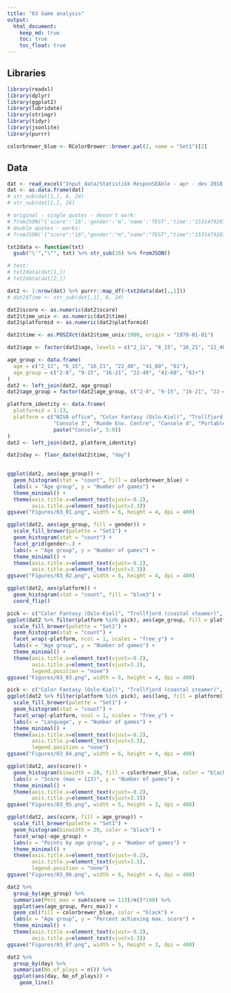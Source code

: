 ```yaml
---
title: "03 Game analysis"
output:   
  html_document:
    keep_md: true
    toc: true
    toc_float: true
---
```


## Libraries
```r
library(readxl)
library(dplyr)
library(ggplot2)
library(lubridate)
library(stringr)
library(tidyr)
library(jsonlite)
library(purrr)

colorbrewer_blue <- RColorBrewer::brewer.pal(2, name = "Set1")[2]
```

## Data
```r
dat <- read_excel("Input_data/Statistikk ResponSEAble - apr - des 2018.xlsx", sheet = 3, skip = 27, col_names = FALSE)
dat <- as.data.frame(dat)
# str_sub(dat[1,], 6, 24)
# str_sub(dat[1,], 26)

# original - single quotes - deosn't work:
# fromJSON("{'score':'16','gender':'m','name':'TEST','time':'1531479201122','age':'2_11','lang':'no','platformid':'1'}")
# double quotes - works:
# fromJSON('{"score":"16","gender":"m","name":"TEST","time":"1531479201122","age":"2_11","lang":"no","platformid":"1"}')

txt2data <- function(txt) 
  gsub("\'","\"", txt) %>% str_sub(26) %>% fromJSON()

# test:
# txt2data(dat[1,])
# txt2data(dat[2,])

dat2 <- 1:nrow(dat) %>% purrr::map_df(~txt2data(dat[.,1]))
# dat2$Time <- str_sub(dat[,1], 6, 24)

dat2$score <- as.numeric(dat2$score)
dat2$time_unix <- as.numeric(dat2$time)
dat2$platformid <- as.numeric(dat2$platformid)

dat2$time <- as.POSIXct(dat2$time_unix/1000, origin = "1970-01-01")

dat2$age <- factor(dat2$age, levels = c("2_11", "6_15", "16_21", "22_40", "41_60", "61"))

age_group <- data.frame(
  age = c("2_11", "6_15", "16_21", "22_40", "41_60", "61"),
  age_group = c("2-8", "9-15", "16-21", "22-40", "41-60", "61+")
)
dat2 <- left_join(dat2, age_group)
dat2$age_group = factor(dat2$age_group, c("2-8", "9-15", "16-21", "22-40", "41-60", "61+"))

platform_identity <- data.frame(
  platformid = 1:13,
  platform = c("NIVA office", "Color Fantasy (Oslo-Kiel)", "Trollfjord (coastal steamer)", 
               "Console 3", "Runde Env. Centre", "Console 4", "Portable", "Laptop demo",
               paste("Console", 5:9))
)
dat2 <- left_join(dat2, platform_identity)

dat2$day <- floor_date(dat2$time, "day")
  
```

```r
ggplot(dat2, aes(age_group)) + 
  geom_histogram(stat = "count", fill = colorbrewer_blue) +
  labs(x = "Age group", y = "Number of games") +
  theme_minimal() +
  theme(axis.title.x=element_text(vjust=-0.2),
        axis.title.y=element_text(vjust=3.3))
ggsave("Figures/03_01.png", width = 6, height = 4, dpi = 400)
```
```r
ggplot(dat2, aes(age_group, fill = gender)) + 
  scale_fill_brewer(palette = "Set1") +
  geom_histogram(stat = "count") +
  facet_grid(gender~.) +
  labs(x = "Age group", y = "Number of games") +
  theme_minimal() +
  theme(axis.title.x=element_text(vjust=-0.2),
        axis.title.y=element_text(vjust=3.3))
ggsave("Figures/03_02.png", width = 6, height = 4, dpi = 400)
```

```r
ggplot(dat2, aes(platform)) + 
  geom_histogram(stat = "count", fill = "blue3") +
  coord_flip()
```

```r
pick <- c("Color Fantasy (Oslo-Kiel)", "Trollfjord (coastal steamer)", "Runde Env. Centre")
ggplot(dat2 %>% filter(platform %in% pick), aes(age_group, fill = platform)) + 
  scale_fill_brewer(palette = "Set1") +
  geom_histogram(stat = "count") + 
  facet_wrap(~platform, ncol = 1, scales = "free_y") +
  labs(x = "Age group", y = "Number of games") +
  theme_minimal() +
  theme(axis.title.x=element_text(vjust=-0.2),
        axis.title.y=element_text(vjust=3.3),
        legend.position = "none")
ggsave("Figures/03_03.png", width = 6, height = 4, dpi = 400)
```

```r
pick <- c("Color Fantasy (Oslo-Kiel)", "Trollfjord (coastal steamer)", "Runde Env. Centre")
ggplot(dat2 %>% filter(platform %in% pick), aes(lang, fill = platform)) + 
  scale_fill_brewer(palette = "Set1") +
  geom_histogram(stat = "count") + 
  facet_wrap(~platform, ncol = 1, scales = "free_y") +
  labs(x = "Language", y = "Number of games") +
  theme_minimal() +
  theme(axis.title.x=element_text(vjust=-0.2),
        axis.title.y=element_text(vjust=3.3),
        legend.position = "none")
ggsave("Figures/03_04.png", width = 6, height = 4, dpi = 400)
```
```r

ggplot(dat2, aes(score)) + 
  geom_histogram(binwidth = 20, fill = colorbrewer_blue, color = "black") +
  labs(x = "Score (max = 113)", y = "Number of games") +
  theme_minimal() +
  theme(axis.title.x=element_text(vjust=-0.2),
        axis.title.y=element_text(vjust=3.3))
ggsave("Figures/03_05.png", width = 5, height = 3, dpi = 400)
```


```r
ggplot(dat2, aes(score, fill = age_group)) + 
  scale_fill_brewer(palette = "Set1") +
  geom_histogram(binwidth = 20, color = "black") + 
  facet_wrap(~age_group) +
  labs(x = "Points by age group", y = "Number of games") +
  theme_minimal() +
  theme(axis.title.x=element_text(vjust=-0.2),
        axis.title.y=element_text(vjust=3.3),
        legend.position = "none")
ggsave("Figures/03_06.png", width = 6, height = 4, dpi = 400)
```

```r
dat2 %>%
  group_by(age_group) %>%
  summarise(Perc_max = sum(score == 113)/n()*100) %>%
  ggplot(aes(age_group, Perc_max)) + 
  geom_col(fill = colorbrewer_blue, color = "black") +
  labs(x = "Age group", y = "Percent achieving max. score") +
  theme_minimal() +
  theme(axis.title.x=element_text(vjust=-0.2),
        axis.title.y=element_text(vjust=3.3))
ggsave("Figures/03_07.png", width = 5, height = 3, dpi = 400)
```

```r
dat2 %>% 
  group_by(day) %>%
  summarise(No_of_plays = n()) %>%
  ggplot(aes(day, No_of_plays)) +
    geom_line()
```


```r



```